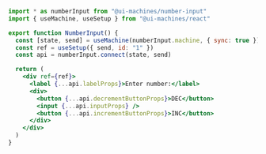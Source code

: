 ```jsx
import * as numberInput from "@ui-machines/number-input"
import { useMachine, useSetup } from "@ui-machines/react"

export function NumberInput() {
  const [state, send] = useMachine(numberInput.machine, { sync: true })
  const ref = useSetup({ send, id: "1" })
  const api = numberInput.connect(state, send)

  return (
    <div ref={ref}>
      <label {...api.labelProps}>Enter number:</label>
      <div>
        <button {...api.decrementButtonProps}>DEC</button>
        <input {...api.inputProps} />
        <button {...api.incrementButtonProps}>INC</button>
      </div>
    </div>
  )
}
```

